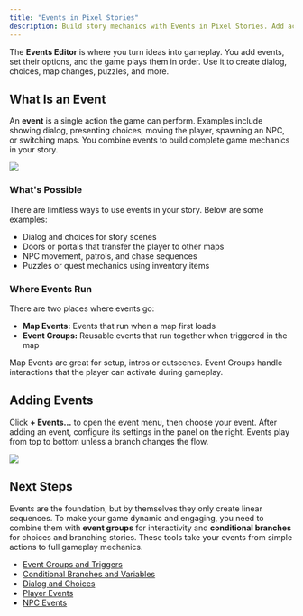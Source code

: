 ```yaml
---
title: "Events in Pixel Stories"
description: Build story mechanics with Events in Pixel Stories. Add actions, set triggers, branch choices, and control maps and NPCs with a simple, sequential editor.
---
```


The **Events Editor** is where you turn ideas into gameplay. You add events, set their options, and the game plays them in order. Use it to create dialog, choices, map changes, puzzles, and more.

## What Is an Event

An **event** is a single action the game can perform. Examples include showing dialog, presenting choices, moving the player, spawning an NPC, or switching maps. You combine events to build complete game mechanics in your story.

![](../../../assets/docs-images/event-system/image-1.png)

### What's Possible

There are limitless ways to use events in your story. Below are some examples:

- Dialog and choices for story scenes
- Doors or portals that transfer the player to other maps
- NPC movement, patrols, and chase sequences
- Puzzles or quest mechanics using inventory items

### Where Events Run

There are two places where events go:

- **Map Events:** Events that run when a map first loads
- **Event Groups:** Reusable events that run together when triggered in the map

Map Events are great for setup, intros or cutscenes. Event Groups handle interactions that the player can activate during gameplay.

## Adding Events

Click **+ Events…** to open the event menu, then choose your event. After adding an event, configure its settings in the panel on the right. Events play from top to bottom unless a branch changes the flow.

![](../../../assets/docs-images/event-system/image-2.png)

## Next Steps

Events are the foundation, but by themselves they only create linear sequences. To make your game dynamic and engaging, you need to combine them with **event groups** for interactivity and **conditional branches** for choices and branching stories. These tools take your events from simple actions to full gameplay mechanics.

- [Event Groups and Triggers](./event-groups.md)
- [Conditional Branches and Variables](./conditional-branches.md)
- [Dialog and Choices](./dialog-choices.md)
- [Player Events](./player-events.md)
- [NPC Events](./npc-events.md)
